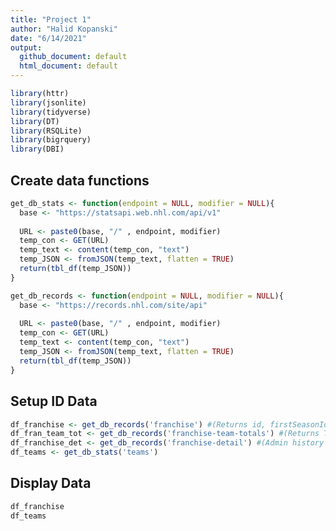 ```yaml
---
title: "Project 1"
author: "Halid Kopanski"
date: "6/14/2021"
output:
  github_document: default
  html_document: default
---
```


```r
library(httr)
library(jsonlite)
library(tidyverse)
library(DT)
library(RSQLite)
library(bigrquery)
library(DBI)
```

## Create data functions

```r
get_db_stats <- function(endpoint = NULL, modifier = NULL){
  base <- "https://statsapi.web.nhl.com/api/v1"
  
  URL <- paste0(base, "/" , endpoint, modifier)
  temp_con <- GET(URL)
  temp_text <- content(temp_con, "text")
  temp_JSON <- fromJSON(temp_text, flatten = TRUE)
  return(tbl_df(temp_JSON))
}

get_db_records <- function(endpoint = NULL, modifier = NULL){
  base <- "https://records.nhl.com/site/api"
  
  URL <- paste0(base, "/" , endpoint, modifier)
  temp_con <- GET(URL)
  temp_text <- content(temp_con, "text")
  temp_JSON <- fromJSON(temp_text, flatten = TRUE)
  return(tbl_df(temp_JSON))
}
```

## Setup ID Data

```r
df_franchise <- get_db_records('franchise') #(Returns id, firstSeasonId and lastSeasonId and name of every team in the history of the NHL)
df_fran_team_tot <- get_db_records('franchise-team-totals') #(Returns Total stats for every franchise (ex roadTies, roadWins, etc))
df_franchise_det <- get_db_records('franchise-detail') #(Admin history and retired numbers)
df_teams <- get_db_stats('teams')
```

## Display Data

```r
df_franchise
df_teams
```
